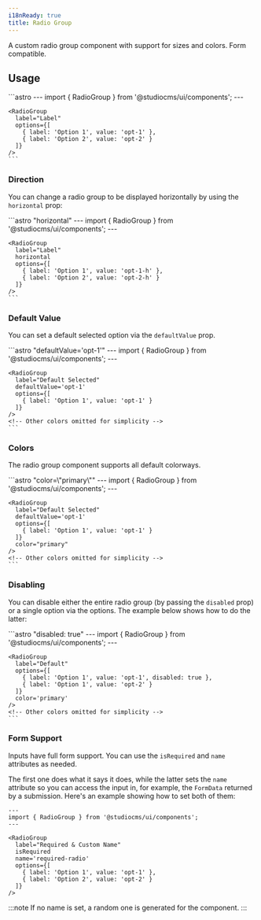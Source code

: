 ```yaml
---
i18nReady: true
title: Radio Group
---
```



A custom radio group component with support for sizes and colors. Form compatible.

## Usage

<Tabs>
  <TabItem label="Preview">
    <PreviewCard>
      <RadioGroup label="Label" options={[{label: 'Option 1', value: 'opt-1'}, {label: 'Option 2', value: 'opt-2'}]} />
    </PreviewCard>
  </TabItem>
  <TabItem label="Code">
    ```astro
    ---
    import { RadioGroup } from '@studiocms/ui/components';
    ---

    <RadioGroup 
      label="Label"
      options={[
        { label: 'Option 1', value: 'opt-1' },
        { label: 'Option 2', value: 'opt-2' }
      ]}
    />
    ```
  </TabItem>
</Tabs>

### Direction

You can change a radio group to be displayed horizontally by using the `horizontal` prop:

<Tabs>
  <TabItem label="Preview">
    <PreviewCard>
      <RadioGroup label="Label" horizontal options={[{label: 'Option 1', value: 'opt-1-h'}, {label: 'Option 2', value: 'opt-2-h'}]} />
    </PreviewCard>
  </TabItem>
  <TabItem label="Code">
    ```astro "horizontal"
    ---
    import { RadioGroup } from '@studiocms/ui/components';
    ---

    <RadioGroup 
      label="Label"
      horizontal
      options={[
        { label: 'Option 1', value: 'opt-1-h' },
        { label: 'Option 2', value: 'opt-2-h' }
      ]}
    />
    ```
  </TabItem>
</Tabs>

### Default Value

You can set a default selected option via the `defaultValue` prop.

<Tabs>
  <TabItem label="Preview">
    <PreviewCard>
      <RadioGroup label="Default Selected" defaultValue='opt-1-def' options={[{ label: 'Option 1', value: 'opt-1-def' }]} />
    </PreviewCard>
  </TabItem>
  <TabItem label="Code">
    ```astro "defaultValue='opt-1'"
    ---
    import { RadioGroup } from '@studiocms/ui/components';
    ---

    <RadioGroup 
      label="Default Selected"
      defaultValue='opt-1'
      options={[
        { label: 'Option 1', value: 'opt-1' }
      ]} 
    />
    <!-- Other colors omitted for simplicity -->
    ```
  </TabItem>
</Tabs>

### Colors

The radio group component supports all default colorways.

<Tabs>
  <TabItem label="Preview">
    <PreviewCard>
      <Row gapSize="lg">    
        <RadioGroup label="Default" defaultValue='opt-1-d' options={[{ label: 'Option 1', value: 'opt-1-d' }]} color='default' />
        <RadioGroup label="Primary" defaultValue='opt-1-p' options={[{ label: 'Option 1', value: 'opt-1-p' }]} color='primary' />
        <RadioGroup label="Success" defaultValue='opt-1-s' options={[{ label: 'Option 1', value: 'opt-1-s' }]} color='success' />
        <RadioGroup label="Warning" defaultValue='opt-1-w' options={[{ label: 'Option 1', value: 'opt-1-w' }]} color='warning' />
        <RadioGroup label="Danger" defaultValue='opt-1-da' options={[{ label: 'Option 1', value: 'opt-1-da' }]} color='danger' />
      </Row>
    </PreviewCard>
  </TabItem>
  <TabItem label="Code">
    ```astro "color=\"primary\""
    ---
    import { RadioGroup } from '@studiocms/ui/components';
    ---

    <RadioGroup 
      label="Default Selected"
      defaultValue='opt-1'
      options={[
        { label: 'Option 1', value: 'opt-1' }
      ]}
      color="primary"
    />
    <!-- Other colors omitted for simplicity -->
    ```
  </TabItem>
</Tabs>

### Disabling

You can disable either the entire radio group (by passing the `disabled` prop) or a single option via the options. The example
below shows how to do the latter:

<Tabs>
  <TabItem label="Preview">
    <PreviewCard>
      <RadioGroup label="One option disabled" options={[{ label: 'Option 1', value: 'opt-1-dis' }, { label: 'Option 2', value: 'opt-2-dis', disabled: true }]} />
    </PreviewCard>
  </TabItem>
  <TabItem label="Code">
    ```astro "disabled: true"
    ---
    import { RadioGroup } from '@studiocms/ui/components';
    ---

    <RadioGroup 
      label="Default"
      options={[
        { label: 'Option 1', value: 'opt-1', disabled: true },
        { label: 'Option 1', value: 'opt-2' }
      ]}
      color='primary' 
    />
    <!-- Other colors omitted for simplicity -->
    ```
  </TabItem>
</Tabs>

### Form Support

Inputs have full form support. You can use the `isRequired` and `name` attributes as needed. 

The first one does what it says it does, while the latter sets the `name` attribute so you can access the input in, for example,
the `FormData` returned by a submission. Here's an example showing how to set both of them:

```astro "isRequired" "name='required-radio'"
---
import { RadioGroup } from '@studiocms/ui/components';
---

<RadioGroup 
  label="Required & Custom Name"
  isRequired
  name='required-radio'
  options={[
    { label: 'Option 1', value: 'opt-1' },
    { label: 'Option 2', value: 'opt-2' }
  ]}
/>
```

:::note
If no name is set, a random one is generated for the component.
:::
